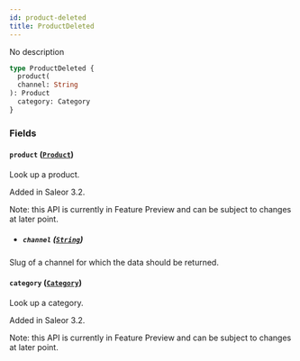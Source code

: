 ```yaml
---
id: product-deleted
title: ProductDeleted
---
```



No description

```graphql
type ProductDeleted {
  product(
  channel: String
): Product
  category: Category
}
```


### Fields

#### `product` ([`Product`](../../../developer/api-reference/objects/product))

Look up a product.

Added in Saleor 3.2.

Note: this API is currently in Feature Preview and can be subject to changes at later point.
- ##### `channel` ([`String`](../../../developer/api-reference/scalars/string))

Slug of a channel for which the data should be returned.


#### `category` ([`Category`](../../../developer/api-reference/objects/category))

Look up a category.

Added in Saleor 3.2.

Note: this API is currently in Feature Preview and can be subject to changes at later point.




